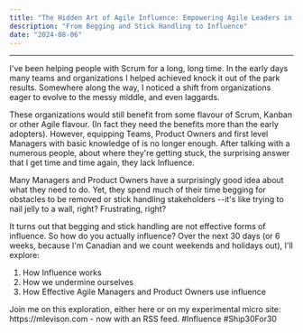 ```yaml
---
title: "The Hidden Art of Agile Influence: Empowering Agile Leaders in 30 Days"
description: "From Begging and Stick Handling to Influence"
date: "2024-08-06"
---
```



---

I've been helping people with Scrum for a long, long time. In the early days many teams and organizations I helped achieved knock it out of the park results. Somewhere along the way, I noticed a shift from organizations eager to evolve to the messy middle, and even laggards.

These organizations would still benefit from some flavour of Scrum, Kanban or other Agile flavour. (In fact they need the benefits more than the early adopters). However, equipping Teams, Product Owners and first level Managers with basic knowledge of is no longer enough. After talking with a numerous people, about where they're getting stuck, the surprising answer that I get time and time again, they lack Influence.

Many Managers and Product Owners have a surprisingly good idea about what they need to do. Yet, they spend much of their time begging for obstacles to be removed or stick handling stakeholders --it's like trying to nail jelly to a wall, right? Frustrating, right?

It turns out that begging and stick handling are not effective forms of influence. So how do you actually influence? Over the next 30 days (or 6 weeks, because I'm Canadian and we count weekends and holidays out), I'll explore:

1. How Influence works
2. How we undermine ourselves
3. How Effective Agile Managers and Product Owners use influence

<Callout type="info">
  Join me on this exploration, either here or on my experimental micro site:
  https://mlevison.com - now with an RSS feed.
</Callout>
#Influence #Ship30For30
